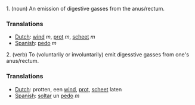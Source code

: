 1. (noun) An emission of digestive gasses from the anus/rectum.

===Translations===
*[[Dutch]]: [[wind]] ''m'', [[prot]] ''m'', [[scheet]] ''m''
*[[Spanish]]: [[pedo]] ''m''

2. (verb) To (voluntarily or involuntarily) emit digesstive gasses from one's anus/rectum.

===Translations===
*[[Dutch]]: protten, een [[wind]], [[prot]], [[scheet]] laten
*[[Spanish]]: [[soltar]] un [[pedo]] ''m''